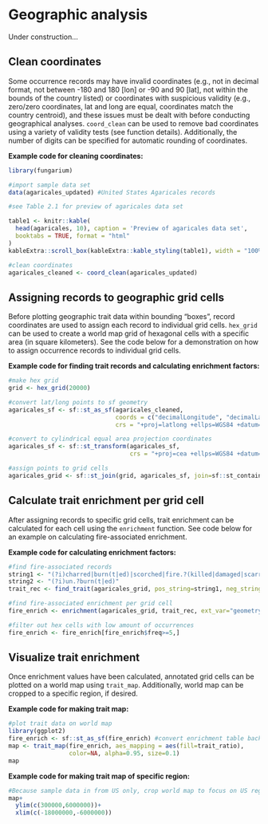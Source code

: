 # Geographic analysis {#geo}

Under construction...

## Clean coordinates

Some occurrence records may have invalid coordinates (e.g., not in decimal format, not between -180 and 180 [lon] or -90 and 90 [lat], not within the bounds of the country listed) or coordinates with suspicious validity (e.g., zero/zero coordinates, lat and long are equal, coordinates match the country centroid), and these issues must be dealt with before conducting geographical analyses. `coord_clean` can be used to remove bad coordinates using a variety of validity tests (see function details). Additionally, the number of digits can be specified for automatic rounding of coordinates.


**Example code for cleaning coordinates:**
```r
library(fungarium)

#import sample data set
data(agaricales_updated) #United States Agaricales records

#see Table 2.1 for preview of agaricales data set
```

```r
table1 <- knitr::kable(
  head(agaricales, 10), caption = 'Preview of agaricales data set',
  booktabs = TRUE, format = "html"
)
kableExtra::scroll_box(kableExtra::kable_styling(table1), width = "100%", height = "300px")
```

```r
#clean coordinates
agaricales_cleaned <- coord_clean(agaricales_updated) 

```


## Assigning records to geographic grid cells

Before plotting geographic trait data within bounding "boxes", record coordinates are used to assign each record to individual grid cells. `hex_grid` can be used to create a world map grid of hexagonal cells with a specific area (in square kilometers). See the code below for a demonstration on how to assign occurrence records to individual grid cells.

**Example code  for finding trait records and calculating enrichment factors:**
```r
#make hex grid
grid <- hex_grid(20000)

#convert lat/long points to sf geometry
agaricales_sf <- sf::st_as_sf(agaricales_cleaned,
                              coords = c("decimalLongitude", "decimalLatitude"),
                              crs = "+proj=latlong +ellps=WGS84 +datum=WGS84")

#convert to cylindrical equal area projection coordinates
agaricales_sf <- sf::st_transform(agaricales_sf,
                                  crs = "+proj=cea +ellps=WGS84 +datum=WGS84")

#assign points to grid cells
agaricales_grid <- sf::st_join(grid, agaricales_sf, join=sf::st_contains, left=FALSE)

```


## Calculate trait enrichment per grid cell

After assigning records to specific grid cells, trait enrichment can be calculated for each cell using the `enrichment` function. See code below for an example on calculating fire-associated enrichment.

**Example code  for calculating enrichment factors:**
```r
#find fire-associated records
string1 <- "(?i)charred|burn(t|ed)|scorched|fire.?(killed|damaged|scarred)|killed.by.fire"
string2 <- "(?i)un.?burn(t|ed)"
trait_rec <- find_trait(agaricales_grid, pos_string=string1, neg_string=string2)

#find fire-associated enrichment per grid cell
fire_enrich <- enrichment(agaricales_grid, trait_rec, ext_var="geometry", by="hex")

#filter out hex cells with low amount of occurrences
fire_enrich <- fire_enrich[fire_enrich$freq>=5,]

```

## Visualize trait enrichment

Once enrichment values have been calculated, annotated grid cells can be plotted on a world map using `trait_map`. Additionally, world map can be cropped to a specific region, if desired.

**Example code for making trait map:**
```r

#plot trait data on world map
library(ggplot2)
fire_enrich <- sf::st_as_sf(fire_enrich) #convert enrichment table back to sf
map <- trait_map(fire_enrich, aes_mapping = aes(fill=trait_ratio),
                 color=NA, alpha=0.95, size=0.1)
map

```

**Example code for making trait map of specific region:**
```r

#Because sample data in from US only, crop world map to focus on US region 
map+
  ylim(c(300000,6000000))+
  xlim(c(-18000000,-6000000))

```
